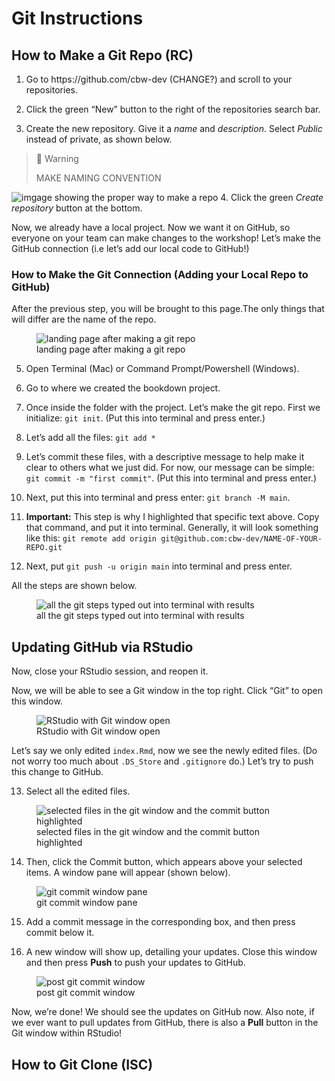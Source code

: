 # Git Instructions

## How to Make a Git Repo (RC)

1. Go to https://github.com/cbw-dev (CHANGE?) and scroll to your repositories.

2. Click the green "New" button to the right of the repositories search bar.

3. Create the new repository. Give it a *name* and *description*. Select *Public* instead of private, as shown below.

> 🚧 Warning
>
> MAKE NAMING CONVENTION

![imgage showing the proper way to make a repo](img/git-instruct/create-git-repo.png)
4. Click the green *Create repository* button at the bottom.

Now, we already have a local project. Now we want it on GitHub, so everyone on your team can make changes to the workshop! Let's make the GitHub connection (i.e let's add our local code to GitHub!)

### How to Make the Git Connection (Adding your Local Repo to GitHub)

After the previous step, you will be brought to this page.The only things that will differ are the name of the repo. 

![landing page after making a git repo](img/git-instruct/git-connection.png)

5. Open Terminal (Mac) or Command Prompt/Powershell (Windows).

6. Go to where we created the bookdown project.

7. Once inside the folder with the project. Let's make the git repo. First we initialize: `git init`. (Put this into terminal and press enter.)

8. Let's add all the files: `git add *`

9. Let's commit these files, with a descriptive message to help make it clear to others what we just did. For now, our message can be simple: `git commit -m "first commit"`. (Put this into terminal and press enter.)

10. Next, put this into terminal and press enter: `git branch -M main`. 

11. **Important:** This step is why I highlighted that specific text above. Copy that command, and put it into terminal. Generally, it will look something like this: `git remote add origin git@github.com:cbw-dev/NAME-OF-YOUR-REPO.git`

12. Next, put `git push -u origin main` into terminal and press enter.

All the steps are shown below.

![all the git steps typed out into terminal with results](img/git-instruct/git-instructions-in-terminal.png)

## Updating GitHub via RStudio

Now, close your RStudio session, and reopen it.

Now, we will be able to see a Git window in the top right. Click "Git" to open this window.

![RStudio with Git window open](img/git-instruct/RStudio-with-git-window-open.png)

Let's say we only edited `index.Rmd`, now we see the newly edited files. (Do not worry too much about `.DS_Store` and `.gitignore` do.) Let's try to push this change to GitHub.

13. Select all the edited files.

![selected files in the git window and the commit button highlighted](img/git-instruct/git-window-selected-items.png)

14. Then, click the Commit button, which appears above your selected items. A window pane will appear (shown below).

![git commit window pane](img/git-instruct/git-commit-window.png)

15. Add a commit message in the corresponding box, and then press commit below it.

16. A new window will show up, detailing your updates. Close this window and then press **Push** to push your updates to GitHub.

![post git commit window](img/git-instruct/git-window-post-commit.png)

Now, we're done! We should see the updates on GitHub now. Also note, if we ever want to pull updates from GitHub, there is also a **Pull** button in the Git window within RStudio!

## How to Git Clone (ISC)
